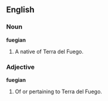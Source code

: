 ==English==

===Noun===

'''fuegian'''

#A native of Terra del Fuego.

===Adjective===

'''fuegian'''

#Of or pertaining to Terra del Fuego.